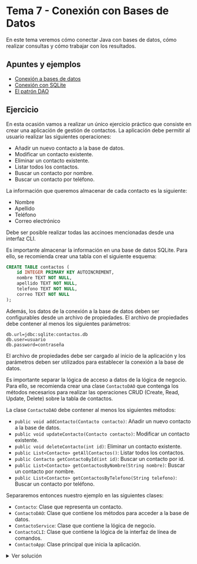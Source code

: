 
# Tema 7 - Conexión con Bases de Datos

En este tema veremos cómo conectar Java con bases de datos, cómo realizar consultas y cómo trabajar con los resultados.

## Apuntes y ejemplos

- [Conexión a bases de datos](./0-JDBC.mdx)
- [Conexión con SQLite](./1-SQLite.mdx)
- [El patrón DAO](./2-DAO.mdx)

## Ejercicio

En esta ocasión vamos a realizar un único ejercicio práctico que consiste en crear una aplicación de gestión de contactos. La aplicación debe permitir al usuario realizar las siguientes operaciones:

- Añadir un nuevo contacto a la base de datos.
- Modificar un contacto existente.
- Eliminar un contacto existente.
- Listar todos los contactos.
- Buscar un contacto por nombre.
- Buscar un contacto por teléfono.

La información que queremos almacenar de cada contacto es la siguiente:

- Nombre
- Apellido
- Teléfono
- Correo electrónico

Debe ser posible realizar todas las accinoes mencionadas desde una interfaz CLI. 

Es importante almacenar la información en una base de datos SQLite. Para ello, se recomienda crear una tabla con el siguiente esquema:

```sql
CREATE TABLE contactos (
    id INTEGER PRIMARY KEY AUTOINCREMENT,
    nombre TEXT NOT NULL,
    apellido TEXT NOT NULL,
    telefono TEXT NOT NULL,
    correo TEXT NOT NULL
);
```

Además, los datos de la conexión a la base de datos deben ser configurables desde un archivo de propiedades. El archivo de propiedades debe contener al menos los siguientes parámetros:

```properties
db.url=jdbc:sqlite:contactos.db
db.user=usuario
db.password=contraseña
```

El archivo de propiedades debe ser cargado al inicio de la aplicación y los parámetros deben ser utilizados para establecer la conexión a la base de datos.

Es importante separar la lógica de acceso a datos de la lógica de negocio. Para ello, se recomienda crear una clase `ContactoDAO` que contenga los métodos necesarios para realizar las operaciones CRUD (Create, Read, Update, Delete) sobre la tabla de contactos.

La clase `ContactoDAO` debe contener al menos los siguientes métodos:

- `public void addContacto(Contacto contacto)`: Añadir un nuevo contacto a la base de datos.
- `public void updateContacto(Contacto contacto)`: Modificar un contacto existente.
- `public void deleteContacto(int id)`: Eliminar un contacto existente.
- `public List<Contacto> getAllContactos()`: Listar todos los contactos.
- `public Contacto getContactoById(int id)`: Buscar un contacto por id.
- `public List<Contacto> getContactosByNombre(String nombre)`: Buscar un contacto por nombre.
- `public List<Contacto> getContactosByTelefono(String telefono)`: Buscar un contacto por teléfono.

Separaremos entonces nuestro ejemplo en las siguientes clases:

- `Contacto`: Clase que representa un contacto.
- `ContactoDAO`: Clase que contiene los métodos para acceder a la base de datos.
- `ContactoService`: Clase que contiene la lógica de negocio.
- `ContactoCLI`: Clase que contiene la lógica de la interfaz de línea de comandos.
- `ContactoApp`: Clase principal que inicia la aplicación.

<details>
<summary>Ver solución</summary>
  <Tabs defaultValue="contacto" groupId="ejercicio" values={[
        {label: 'Contacto.java', value: 'contacto',},
        {label: 'ContactoDAO.java', value: 'contactodao',},
        {label: 'ContactoService.java', value: 'contactoservice',},
        {label: 'ContactoCLI.java', value: 'contactocli',},
        {label: 'ContactoApp.java', value: 'contactoapp',},
        {label: 'Contacto.properties', value: 'contactoproperties',},
        {label: 'Contacto.sql', value: 'contactosql',},
    ]}>
        <TabItem value="contacto" label="Contacto.java" default>

```java
package com.example.contactos;

public class Contacto {
    private int id;
    private String nombre;
    private String apellido;
    private String telefono;
    private String correo;

    public Contacto(int id, String nombre, String apellido, String telefono, String correo) {
        this.id = id;
        this.nombre = nombre;
        this.apellido = apellido;
        this.telefono = telefono;
        this.correo = correo;
    }

    public int getId() {
        return id;
    }

    public void setId(int id) {
        this.id = id;
    }

    public String getNombre() {
        return nombre;
    }

    public void setNombre(String nombre) {
        this.nombre = nombre;
    }

    public String getApellido() {
        return apellido;
    }

    public void setApellido(String apellido) {
        this.apellido = apellido;
    }

    public String getTelefono() {
        return telefono;
    }   

    public void setTelefono(String telefono) {
        this.telefono = telefono;
    }

    public String getCorreo() {
        return correo;
    }

    public void setCorreo(String correo) {
        this.correo = correo;
    }

    @Override
    public String toString() {
        return "Contacto{" +
                "id=" + id +
                ", nombre='" + nombre + '\'' +
                ", apellido='" + apellido + '\'' +
                ", telefono='" + telefono + '\'' +
                ", correo='" + correo + '\'' +
                '}';
    }

}
```
        </TabItem>
        <TabItem value="contactodao" label="ContactoDAO.java">

```java
package com.example.contactos;

import java.sql.*;
import java.util.ArrayList;
import java.util.List;
import java.util.Properties;
import java.io.InputStream;
import java.io.IOException;
import java.io.FileInputStream;
import java.io.FileNotFoundException;
import java.util.logging.Level;
import java.util.logging.Logger;

public interface ContactoDAOInterface {
    void addContacto(Contacto contacto);
    void updateContacto(Contacto contacto);
    void deleteContacto(int id);
    List<Contacto> getAllContactos();
    Contacto getContactoById(int id);
    List<Contacto> getContactosByNombre(String nombre);
    List<Contacto> getContactosByTelefono(String telefono);
}

public class ContactoDAO implements ContactoDAOInterface {
    private static final Logger LOGGER = Logger.getLogger(ContactoDAO.class.getName());
    private Connection connection;

    public ContactoDAO() {
        try {
            Properties properties = new Properties();
            InputStream input = new FileInputStream("src/main/resources/contacto.properties");
            properties.load(input);
            String url = properties.getProperty("db.url");
            String user = properties.getProperty("db.user");
            String password = properties.getProperty("db.password");
            connection = DriverManager.getConnection(url, user, password);
        } catch (SQLException | IOException e) {
            e.printStackTrace();
        }
    }

    @Override
    public void addContacto(Contacto contacto) {
        String sql = "INSERT INTO contactos (nombre, apellido, telefono, correo) VALUES (?, ?, ?, ?)";
        try (PreparedStatement pstmt = connection.prepareStatement(sql)) {
            pstmt.setString(1, contacto.getNombre());
            pstmt.setString(2, contacto.getApellido());
            pstmt.setString(3, contacto.getTelefono());
            pstmt.setString(4, contacto.getCorreo());
            pstmt.executeUpdate();
        } catch (SQLException e) {
            e.printStackTrace();
        }
    }

    @Override
    public void updateContacto(Contacto contacto) {
        String sql = "UPDATE contactos SET nombre = ?, apellido = ?, telefono = ?, correo = ? WHERE id = ?";
        try (PreparedStatement pstmt = connection.prepareStatement(sql)) {
            pstmt.setString(1, contacto.getNombre());
            pstmt.setString(2, contacto.getApellido());
            pstmt.setString(3, contacto.getTelefono());
            pstmt.setString(4, contacto.getCorreo());
            pstmt.setInt(5, contacto.getId());
            pstmt.executeUpdate();
        } catch (SQLException e) {
            e.printStackTrace();
        }
    }

    @Override
    public void deleteContacto(int id) {
        String sql = "DELETE FROM contactos WHERE id = ?";
        try (PreparedStatement pstmt = connection.prepareStatement(sql)) {
            pstmt.setInt(1, id);
            pstmt.executeUpdate();
        } catch (SQLException e) {
            e.printStackTrace();
        }
    }

    @Override
    public List<Contacto> getAllContactos() {
        List<Contacto> contactos = new ArrayList<>();
        String sql = "SELECT * FROM contactos";
        try (Statement stmt = connection.createStatement();
             ResultSet rs = stmt.executeQuery(sql)) {
            while (rs.next()) {
                Contacto contacto = new Contacto(rs.getInt("id"), rs.getString("nombre"), rs.getString("apellido"), rs.getString("telefono"), rs.getString("correo"));
                contactos.add(contacto);
            }
        } catch (SQLException e) {
            e.printStackTrace();
        }
        return contactos;
    }

    @Override
    public Contacto getContactoById(int id) {
        String sql = "SELECT * FROM contactos WHERE id = ?";
        try (PreparedStatement pstmt = connection.prepareStatement(sql)) {
            pstmt.setInt(1, id);
            ResultSet rs = pstmt.executeQuery();
            if (rs.next()) {
                return new Contacto(rs.getInt("id"), rs.getString("nombre"), rs.getString("apellido"), rs.getString("telefono"), rs.getString("correo"));
            }
        } catch (SQLException e) {
            e.printStackTrace();
        }
        return null;
    }

    @Override
    public List<Contacto> getContactosByNombre(String nombre) {
        List<Contacto> contactos = new ArrayList<>();
        String sql = "SELECT * FROM contactos WHERE nombre LIKE ?";
        try (PreparedStatement pstmt = connection.prepareStatement(sql)) {
            pstmt.setString(1, "%" + nombre + "%");
            ResultSet rs = pstmt.executeQuery();
            while (rs.next()) {
                Contacto contacto = new Contacto(rs.getInt("id"), rs.getString("nombre"), rs.getString("apellido"), rs.getString("telefono"), rs.getString("correo"));
                contactos.add(contacto);
            }
        } catch (SQLException e) {
            e.printStackTrace();
        }
        return contactos;
    }

    @Override
    public List<Contacto> getContactosByTelefono(String telefono) {
        List<Contacto> contactos = new ArrayList<>();
        String sql = "SELECT * FROM contactos WHERE telefono LIKE ?";
        try (PreparedStatement pstmt = connection.prepareStatement(sql)) {
            pstmt.setString(1, "%" + telefono + "%");
            ResultSet rs = pstmt.executeQuery();
            while (rs.next()) {
                Contacto contacto = new Contacto(rs.getInt("id"), rs.getString("nombre"), rs.getString("apellido"), rs.getString("telefono"), rs.getString("correo"));
                contactos.add(contacto);
            }
        } catch (SQLException e) {
            e.printStackTrace();
        }
        return contactos;
    }

    public void close() {
        try {
            if (connection != null) {
                connection.close();
            }
        } catch (SQLException e) {
            e.printStackTrace();
        }
    }

    public static void main(String[] args) {
        ContactoDAO dao = new ContactoDAO();
        List<Contacto> contactos = dao.getAllContactos();
        for (Contacto contacto : contactos) {
            System.out.println(contacto);
        }
        dao.close();
    }

}
```

        </TabItem>
        <TabItem value="contactoservice" label="ContactoService.java">

```java
package com.example.contactos;

import java.util.List;
import java.util.Scanner;
import java.util.ArrayList;
import java.util.InputMismatchException;
import java.util.regex.Pattern;
import java.util.regex.Matcher;
import java.util.regex.PatternSyntaxException;

public class ContactoService {
    private ContactoDAO contactoDAO;
    private Scanner scanner;

    public ContactoService() {
        contactoDAO = new ContactoDAO();
        scanner = new Scanner(System.in);
    }

    public void addContacto() {
        System.out.println("Añadir nuevo contacto:");
        System.out.print("Nombre: ");
        String nombre = scanner.nextLine();
        System.out.print("Apellido: ");
        String apellido = scanner.nextLine();
        System.out.print("Teléfono: ");
        String telefono = scanner.nextLine();
        System.out.print("Correo electrónico: ");
        String correo = scanner.nextLine();

        Contacto contacto = new Contacto(0, nombre, apellido, telefono, correo);
        contactoDAO.addContacto(contacto);
        System.out.println("Contacto añadido correctamente.");
    }

    public void updateContacto() {
        System.out.println("Modificar contacto:");
        System.out.print("ID del contacto a modificar: ");
        int id = scanner.nextInt();
        scanner.nextLine(); // Limpiar el buffer

        Contacto contacto = contactoDAO.getContactoById(id);
        if (contacto == null) {
            System.out.println("Contacto no encontrado.");
            return;
        }

        System.out.print("Nuevo nombre (actual: " + contacto.getNombre() + "): ");
        String nombre = scanner.nextLine();
        System.out.print("Nuevo apellido (actual: " + contacto.getApellido() + "): ");
        String apellido = scanner.nextLine();
        System.out.print("Nuevo teléfono (actual: " + contacto.getTelefono() + "): ");
        String telefono = scanner.nextLine();
        System.out.print("Nuevo correo electrónico (actual: " + contacto.getCorreo() + "): ");
        String correo = scanner.nextLine();

        contacto.setNombre(nombre);
        contacto.setApellido(apellido);
        contacto.setTelefono(telefono);
        contacto.setCorreo(correo);

        contactoDAO.updateContacto(contacto);
        System.out.println("Contacto modificado correctamente.");
    }

    public void deleteContacto() {
        System.out.println("Eliminar contacto:");
        System.out.print("ID del contacto a eliminar: ");
        int id = scanner.nextInt();
        scanner.nextLine(); // Limpiar el buffer

        Contacto contacto = contactoDAO.getContactoById(id);
        if (contacto == null) {
            System.out.println("Contacto no encontrado.");
            return;
        }

        contactoDAO.deleteContacto(id);
        System.out.println("Contacto eliminado correctamente.");
    }

    public void listContactos() {
        System.out.println("Lista de contactos:");
        List<Contacto> contactos = contactoDAO.getAllContactos();
        for (Contacto contacto : contactos) {
            System.out.println(contacto);
        }
    }

    public void searchContactoByNombre() {
        System.out.println("Buscar contacto por nombre:");
        System.out.print("Nombre: ");
        String nombre = scanner.nextLine();
        List<Contacto> contactos = contactoDAO.getContactosByNombre(nombre);
        if (contactos.isEmpty()) {
            System.out.println("No se encontraron contactos con ese nombre.");
            return;
        }
        for (Contacto contacto : contactos) {
            System.out.println(contacto);
        }
    }

    public void searchContactoByTelefono() {
        System.out.println("Buscar contacto por teléfono:");
        System.out.print("Teléfono: ");
        String telefono = scanner.nextLine();
        List<Contacto> contactos = contactoDAO.getContactosByTelefono(telefono);
        if (contactos.isEmpty()) {
            System.out.println("No se encontraron contactos con ese teléfono.");
            return;
        }
        for (Contacto contacto : contactos) {
            System.out.println(contacto);
        }
    }

    public void close() {
        contactoDAO.close();
        scanner.close();
    }

    public static void main(String[] args) {
        ContactoService service = new ContactoService();
        boolean exit = false;
        while (!exit) {
            System.out.println("Seleccione una opción:");
            System.out.println("1. Añadir contacto");
            System.out.println("2. Modificar contacto");
            System.out.println("3. Eliminar contacto");
            System.out.println("4. Listar contactos");
            System.out.println("5. Buscar contacto por nombre");
            System.out.println("6. Buscar contacto por teléfono");
            System.out.println("7. Salir");

            int option = service.scanner.nextInt();
            service.scanner.nextLine(); // Limpiar el buffer

            switch (option) {
                case 1:
                    service.addContacto();
                    break;
                case 2:
                    service.updateContacto();
                    break;
                case 3:
                    service.deleteContacto();
                    break;
                case 4:
                    service.listContactos();
                    break;
                case 5:
                    service.searchContactoByNombre();
                    break;
                case 6:
                    service.searchContactoByTelefono();
                    break;
                case 7:
                    exit = true;
                    break;
                default:
                    System.out.println("Opción no válida.");
            }
        }
        service.close();
    }
}
```
        </TabItem>
        <TabItem value="contactocli" label="ContactoCLI.java">

```java
package com.example.contactos;

import java.util.Scanner;
import java.util.List;
import java.util.ArrayList;
import java.util.InputMismatchException;
import java.util.regex.Pattern;
import java.util.regex.Matcher;
import java.util.regex.PatternSyntaxException;

public class ContactoCLI {
    private ContactoService contactoService;
    private Scanner scanner;

    public ContactoCLI() {
        contactoService = new ContactoService();
        scanner = new Scanner(System.in);
    }

    public void showMenu() {
        boolean exit = false;
        while (!exit) {
            System.out.println("Seleccione una opción:");
            System.out.println("1. Añadir contacto");
            System.out.println("2. Modificar contacto");
            System.out.println("3. Eliminar contacto");
            System.out.println("4. Listar contactos");
            System.out.println("5. Buscar contacto por nombre");
            System.out.println("6. Buscar contacto por teléfono");
            System.out.println("7. Salir");

            int option = scanner.nextInt();
            scanner.nextLine(); // Limpiar el buffer

            switch (option) {
                case 1:
                    contactoService.addContacto();
                    break;
                case 2:
                    contactoService.updateContacto();
                    break;
                case 3:
                    contactoService.deleteContacto();
                    break;
                case 4:
                    contactoService.listContactos();
                    break;
                case 5:
                    contactoService.searchContactoByNombre();
                    break;
                case 6:
                    contactoService.searchContactoByTelefono();
                    break;
                case 7:
                    exit = true;
                    break;
                default:
                    System.out.println("Opción no válida.");
            }
        }
    }

    public void close() {
        contactoService.close();
        scanner.close();
    }

    public static void main(String[] args) {
        ContactoCLI cli = new ContactoCLI();
        cli.showMenu();
        cli.close();
    }

}
```
        </TabItem>
        <TabItem value="contactoapp" label="ContactoApp.java">

```java
package com.example.contactos;

public class ContactoApp {
    public static void main(String[] args) {
        ContactoCLI cli = new ContactoCLI();
        cli.showMenu();
        cli.close();
    }
}
```
        </TabItem>
        <TabItem value="contactoproperties" label="contacto.properties">

```properties
db.url=jdbc:sqlite:contactos.db
db.user=usuario
db.password=contraseña
```

        </TabItem>
        <TabItem value="contactosql" label="contacto.sql">

```sql
CREATE TABLE contactos (
    id INTEGER PRIMARY KEY AUTOINCREMENT,
    nombre TEXT NOT NULL,
    apellido TEXT NOT NULL,
    telefono TEXT NOT NULL,
    correo TEXT NOT NULL
);
```

        </TabItem>
</Tabs>
</details>

